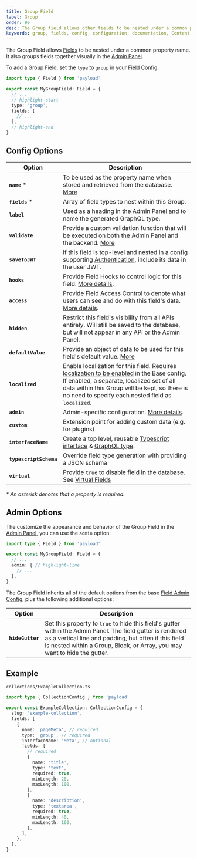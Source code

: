 ```yaml
---
title: Group Field
label: Group
order: 90
desc: The Group field allows other fields to be nested under a common property. Learn how to use Group fields, see examples and options.
keywords: group, fields, config, configuration, documentation, Content Management System, cms, headless, javascript, node, react, nextjs
---
```


The Group Field allows [Fields](./overview) to be nested under a common property name. It also groups fields together visually in the [Admin Panel](../admin/overview).

<LightDarkImage
  srcLight="https://payloadcms.com/images/docs/fields/group.png"
  srcDark="https://payloadcms.com/images/docs/fields/group-dark.png"
  alt="Shows a Group field in the Payload Admin Panel"
  caption="Admin Panel screenshot of a Group field"
/>

To add a Group Field, set the `type` to `group` in your [Field Config](./overview):

```ts
import type { Field } from 'payload'

export const MyGroupField: Field = {
  // ...
  // highlight-start
  type: 'group',
  fields: [
    // ...
  ],
  // highlight-end
}
```

## Config Options

| Option                 | Description                                                                                                                                                                                                                                                                        |
| ---------------------- | ---------------------------------------------------------------------------------------------------------------------------------------------------------------------------------------------------------------------------------------------------------------------------------- |
| **`name`** *          | To be used as the property name when stored and retrieved from the database. [More](/docs/fields/overview#field-names)                                                                                                                                                             |
| **`fields`** *        | Array of field types to nest within this Group.                                                                                                                                                                                                                                    |
| **`label`**            | Used as a heading in the Admin Panel and to name the generated GraphQL type.                                                                                                                                                                                                       |
| **`validate`**         | Provide a custom validation function that will be executed on both the Admin Panel and the backend. [More](/docs/fields/overview#validation)                                                                                                                                       |
| **`saveToJWT`**        | If this field is top-level and nested in a config supporting [Authentication](/docs/authentication/overview), include its data in the user JWT.                                                                                                                                    |
| **`hooks`**            | Provide Field Hooks to control logic for this field. [More details](../hooks/fields).                                                                                                                                                                                              |
| **`access`**           | Provide Field Access Control to denote what users can see and do with this field's data. [More details](../access-control/fields).                                                                                                                                                 |
| **`hidden`**           | Restrict this field's visibility from all APIs entirely. Will still be saved to the database, but will not appear in any API or the Admin Panel.                                                                                                                                   |
| **`defaultValue`**     | Provide an object of data to be used for this field's default value. [More](/docs/fields/overview#default-values)                                                                                                                                                                  |
| **`localized`**        | Enable localization for this field. Requires [localization to be enabled](/docs/configuration/localization) in the Base config. If enabled, a separate, localized set of all data within this Group will be kept, so there is no need to specify each nested field as `localized`. |
| **`admin`**            | Admin-specific configuration. [More details](#admin-options).                                                                                                                                                                                                                      |
| **`custom`**           | Extension point for adding custom data (e.g. for plugins)                                                                                                                                                                                                                          |
| **`interfaceName`**    | Create a top level, reusable [Typescript interface](/docs/typescript/generating-types#custom-field-interfaces) & [GraphQL type](/docs/graphql/graphql-schema#custom-field-schemas).                                                                                                |
| **`typescriptSchema`** | Override field type generation with providing a JSON schema                                                                                                                                                                                                                        |
| **`virtual`**          | Provide `true` to disable field in the database. See [Virtual Fields](https://payloadcms.com/blog/learn-how-virtual-fields-can-help-solve-common-cms-challenges)                                                                                                                   |

_* An asterisk denotes that a property is required._

## Admin Options

The customize the appearance and behavior of the Group Field in the [Admin Panel](../admin/overview), you can use the `admin` option:

```ts
import type { Field } from 'payload'

export const MyGroupField: Field = {
  // ...
  admin: { // highlight-line
    // ...
  },
}
```

The Group Field inherits all of the default options from the base [Field Admin Config](./overview#admin-options), plus the following additional options:

| Option              | Description                                                                                                                                                                                                                   |
| ------------------- | ----------------------------------------------------------------------------------------------------------------------------------------------------------------------------------------------------------------------------- |
| **`hideGutter`**    | Set this property to `true` to hide this field's gutter within the Admin Panel. The field gutter is rendered as a vertical line and padding, but often if this field is nested within a Group, Block, or Array, you may want to hide the gutter. |

## Example

`collections/ExampleCollection.ts`

```ts
import type { CollectionConfig } from 'payload'

export const ExampleCollection: CollectionConfig = {
  slug: 'example-collection',
  fields: [
    {
      name: 'pageMeta', // required
      type: 'group', // required
      interfaceName: 'Meta', // optional
      fields: [
        // required
        {
          name: 'title',
          type: 'text',
          required: true,
          minLength: 20,
          maxLength: 100,
        },
        {
          name: 'description',
          type: 'textarea',
          required: true,
          minLength: 40,
          maxLength: 160,
        },
      ],
    },
  ],
}
```
